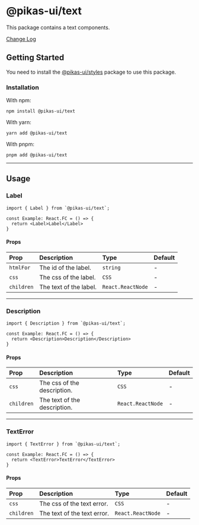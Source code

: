 

<NextSeo title="Text" />

# @pikas-ui/text

This package contains a text components.

<a href="https://github.com/Achaak/pikas/blob/main/packages/ui/text/CHANGELOG.md">
  Change Log
</a>

## Getting Started

You need to install the <a href={stylesLink}>@pikas-ui/styles</a> package to use this package.

### Installation

With npm:

```
npm install @pikas-ui/text
```

With yarn:

```
yarn add @pikas-ui/text
```

With pnpm:

```
pnpm add @pikas-ui/text
```

---

## Usage

### Label

<LabelExample />

```tsx
import { Label } from `@pikas-ui/text`;

const Example: React.FC = () => {
  return <Label>Label</Label>
}
```

#### Props

| Prop       | Description            | Type              | Default |
| :--------- | :--------------------- | :---------------- | :------ |
| `htmlFor`  | The id of the label.   | `string`          | -       |
| `css`      | The css of the label.  | `CSS`             | -       |
| `children` | The text of the label. | `React.ReactNode` | -       |

---

### Description

<DescriptionExample />

```tsx
import { Description } from `@pikas-ui/text`;

const Example: React.FC = () => {
  return <Description>Description</Description>
}
```

#### Props

| Prop       | Description                  | Type              | Default |
| :--------- | :--------------------------- | :---------------- | :------ |
| `css`      | The css of the description.  | `CSS`             | -       |
| `children` | The text of the description. | `React.ReactNode` | -       |

---

### TextError

<TextErrorExample />

```tsx
import { TextError } from `@pikas-ui/text`;

const Example: React.FC = () => {
  return <TextError>TextError</TextError>
}
```

#### Props

| Prop       | Description                 | Type              | Default |
| :--------- | :-------------------------- | :---------------- | :------ |
| `css`      | The css of the text error.  | `CSS`             | -       |
| `children` | The text of the text error. | `React.ReactNode` | -       |
